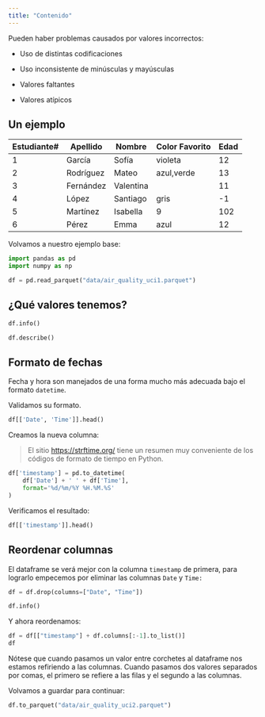 ```yaml
---
title: "Contenido"
---
```


Pueden haber problemas causados por valores incorrectos:

-   Uso de distintas codificaciones

-   Uso inconsistente de minúsculas y mayúsculas

-   Valores faltantes

-   Valores atípicos

## Un ejemplo

| Estudiante# | Apellido  | Nombre    | Color Favorito | Edad |
|-------------|-----------|-----------|----------------|------|
| 1           | García    | Sofía     | violeta        | 12   |
| 2           | Rodríguez | Mateo     | azul,verde     | 13   |
| 3           | Fernández | Valentina |                | 11   |
| 4           | López     | Santiago  | gris           | -1   |
| 5           | Martínez  | Isabella  | 9              | 102  |
| 6           | Pérez     | Emma      | azul           | 12   |

Volvamos a nuestro ejemplo base:

```python
import pandas as pd
import numpy as np
```

```python
df = pd.read_parquet("data/air_quality_uci1.parquet")
```

## ¿Qué valores tenemos?

```python
df.info()
```

```python
df.describe()
```

## Formato de fechas

Fecha y hora son manejados de una forma mucho más adecuada bajo el formato `datetime`.

Validamos su formato.

```python
df[['Date', 'Time']].head()
```

Creamos la nueva columna:

> El sitio <https://strftime.org/> tiene un resumen muy conveniente de los códigos de formato de tiempo en Python.

```python
df['timestamp'] = pd.to_datetime(
    df['Date'] + ' ' + df['Time'],
    format='%d/%m/%Y %H.%M.%S'
)
```

Verificamos el resultado:

```python
df[['timestamp']].head()
```

## Reordenar columnas

El dataframe se verá mejor con la columna `timestamp` de primera, para lograrlo empecemos por eliminar las columnas `Date` y `Time:`

```python
df = df.drop(columns=["Date", "Time"])
```

```python
df.info()
```

Y ahora reordenamos:

```python
df = df[["timestamp"] + df.columns[:-1].to_list()]
df
```

Nótese que cuando pasamos un valor entre corchetes al dataframe nos estamos refiriendo a las columnas. Cuando pasamos dos valores separados por comas, el primero se refiere a las filas y el segundo a las columnas.

Volvamos a guardar para continuar:

```python
df.to_parquet("data/air_quality_uci2.parquet")
```